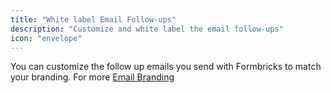 ```yaml
---
title: "White label Email Follow-ups"
description: "Customize and white label the email follow-ups"
icon: "envelope"
---
```


You can customize the follow up emails you send with Formbricks to match your branding. For more [Email Branding](https://formbricks.com/docs/xm-and-surveys/core-features/email-customization)